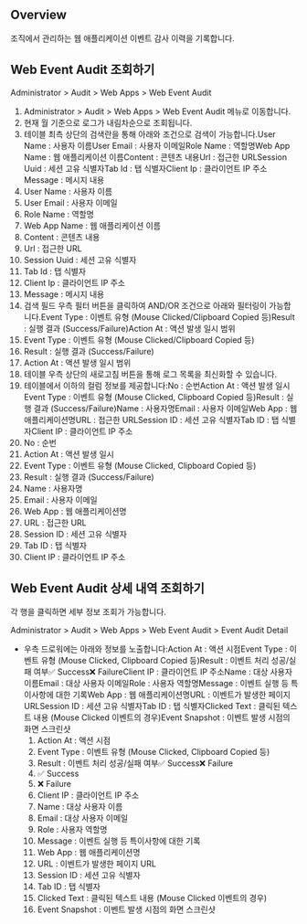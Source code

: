 ## Overview
조직에서 관리하는 웹 애플리케이션 이벤트 감사 이력을 기록합니다.

## Web Event Audit 조회하기
Administrator &gt; Audit &gt; Web Apps &gt; Web Event Audit

1. Administrator > Audit > Web Apps > Web Event Audit 메뉴로 이동합니다.
2. 현재 월 기준으로 로그가 내림차순으로 조회됩니다.
3. 테이블 최측 상단의 검색란을 통해 아래와 조건으로 검색이 가능합니다.User Name : 사용자 이름User Email : 사용자 이메일Role Name : 역할명Web App Name : 웹 애플리케이션 이름Content : 콘텐츠 내용Url : 접근한 URLSession Uuid : 세션 고유 식별자Tab Id : 탭 식별자Client Ip : 클라이언트 IP 주소Message : 메시지 내용
  1. User Name : 사용자 이름
  2. User Email : 사용자 이메일
  3. Role Name : 역할명
  4. Web App Name : 웹 애플리케이션 이름
  5. Content : 콘텐츠 내용
  6. Url : 접근한 URL
  7. Session Uuid : 세션 고유 식별자
  8. Tab Id : 탭 식별자
  9. Client Ip : 클라이언트 IP 주소
  10. Message : 메시지 내용
4. 검색 필드 우측 필터 버튼을 클릭하여 AND/OR 조건으로 아래와 필터링이 가능합니다.Event Type : 이벤트 유형 (Mouse Clicked/Clipboard Copied 등)Result : 실행 결과 (Success/Failure)Action At : 액션 발생 일시 범위
  1. Event Type : 이벤트 유형 (Mouse Clicked/Clipboard Copied 등)
  2. Result : 실행 결과 (Success/Failure)
  3. Action At : 액션 발생 일시 범위
5. 테이블 우측 상단의 새로고침 버튼을 통해 로그 목록을 최신화할 수 있습니다.
6. 테이블에서 이하의 컬럼 정보를 제공합니다:No : 순번Action At : 액션 발생 일시Event Type : 이벤트 유형 (Mouse Clicked, Clipboard Copied 등)Result : 실행 결과 (Success/Failure)Name : 사용자명Email : 사용자 이메일Web App : 웹 애플리케이션명URL : 접근한 URLSession ID : 세션 고유 식별자Tab ID : 탭 식별자Client IP : 클라이언트 IP 주소
  1. No : 순번
  2. Action At : 액션 발생 일시
  3. Event Type : 이벤트 유형 (Mouse Clicked, Clipboard Copied 등)
  4. Result : 실행 결과 (Success/Failure)
  5. Name : 사용자명
  6. Email : 사용자 이메일
  7. Web App : 웹 애플리케이션명
  8. URL : 접근한 URL
  9. Session ID : 세션 고유 식별자
  10. Tab ID : 탭 식별자
  11. Client IP : 클라이언트 IP 주소

## Web Event Audit 상세 내역 조회하기
각 행을 클릭하면 세부 정보 조회가 가능합니다.

Administrator &gt; Audit &gt; Web Apps &gt; Web Event Audit &gt; Event Audit Detail

* 우측 드로워에는 아래와 정보를 노출합니다:Action At : 액션 시점Event Type : 이벤트 유형 (Mouse Clicked, Clipboard Copied 등)Result : 이벤트 처리 성공/실패 여부✅ Success❌ FailureClient IP : 클라이언트 IP 주소Name : 대상 사용자 이름Email : 대상 사용자 이메일Role : 사용자 역할명Message : 이벤트 실행 등 특이사항에 대한 기록Web App : 웹 애플리케이션명URL : 이벤트가 발생한 페이지 URLSession ID : 세션 고유 식별자Tab ID : 탭 식별자Clicked Text : 클릭된 텍스트 내용 (Mouse Clicked 이벤트의 경우)Event Snapshot : 이벤트 발생 시점의 화면 스크린샷
  1. Action At : 액션 시점
  2. Event Type : 이벤트 유형 (Mouse Clicked, Clipboard Copied 등)
  3. Result : 이벤트 처리 성공/실패 여부✅ Success❌ Failure
    1. ✅ Success
    2. ❌ Failure
  4. Client IP : 클라이언트 IP 주소
  5. Name : 대상 사용자 이름
  6. Email : 대상 사용자 이메일
  7. Role : 사용자 역할명
  8. Message : 이벤트 실행 등 특이사항에 대한 기록
  9. Web App : 웹 애플리케이션명
  10. URL : 이벤트가 발생한 페이지 URL
  11. Session ID : 세션 고유 식별자
  12. Tab ID : 탭 식별자
  13. Clicked Text : 클릭된 텍스트 내용 (Mouse Clicked 이벤트의 경우)
  14. Event Snapshot : 이벤트 발생 시점의 화면 스크린샷
